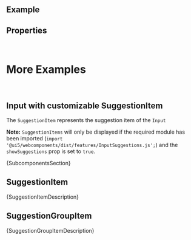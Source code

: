 
<Meta of={ComponentStories} />

<DocsHeader />

<br />

## Example

<Canvas of={ComponentStories.Default} />

## Properties

<ControlsWithNote of={ComponentStories.Default} />

<DomRefTable rows={InputDomRef} />

<br />

# More Examples

<br />

## Input with customizable SuggestionItem

The `SuggestionItem` represents the suggestion item of the `Input`

**Note:** `SuggestionItems` will only be displayed if the required module has been imported (`import '@ui5/webcomponents/dist/features/InputSuggestions.js';`)
and the `showSuggestions` prop is set to `true`.

<Canvas of={ComponentStories.WithSuggestionItem} />

<Markdown>{SubcomponentsSection}</Markdown>

## SuggestionItem

<ArgTypesWithNote hideHTMLPropsNote exclude={excludePropsForAbstract} of={SuggestionItem} />
<Markdown>{SuggestionItemDescription}</Markdown>

## SuggestionGroupItem

<ArgTypesWithNote hideHTMLPropsNote exclude={excludePropsForAbstract} of={SuggestionGroupItem} />
<Markdown>{SuggestionGroupItemDescription}</Markdown>

<Footer />
